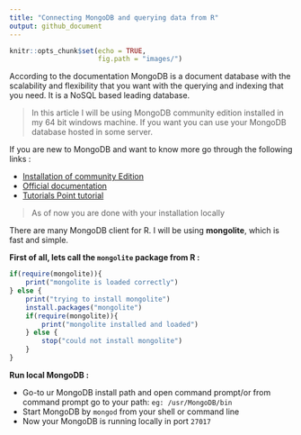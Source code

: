 ```yaml
---
title: "Connecting MongoDB and querying data from R"
output: github_document
---
```


```r
knitr::opts_chunk$set(echo = TRUE,
                      fig.path = "images/")
```

According to the documentation MongoDB is a document database with the scalability and flexibility that you want with the querying and indexing that you need. It is a NoSQL based leading database.  

> In this article I will be using MongoDB community edition installed in my 64 bit windows machine. If you want you can use your MongoDB database hosted in some server.   

If you are new to MongoDB and want to know more go through the following links :

* [Installation of community Edition](https://docs.mongodb.com/manual/installation/)
* [Official documentation](https://docs.mongodb.com/manual/)
* [Tutorials Point tutorial](https://www.tutorialspoint.com/mongodb/index.htm)  

> As of now you are done with your installation locally

There are many MongoDB client for R. I will be using **mongolite**, which is fast and simple.

**First of all, lets call the `mongolite` package from R :**
```r
if(require(mongolite)){
    print("mongolite is loaded correctly")
} else {
    print("trying to install mongolite")
    install.packages("mongolite")
    if(require(mongolite)){
        print("mongolite installed and loaded")
    } else {
        stop("could not install mongolite")
    }
}
```

**Run local MongoDB :**

* Go-to ur MongoDB install path and open command prompt/or from command prompt go to your path: `eg: /usr/MongoDB/bin`
* Start MongoDB by `mongod` from your shell or command line
* Now your MongoDB is running locally in port `27017`